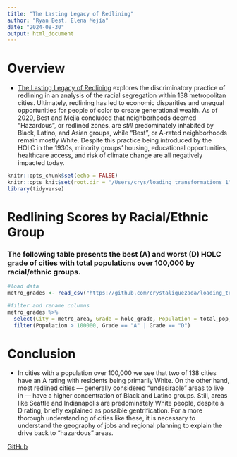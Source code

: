 ```yaml
---
title: "The Lasting Legacy of Redlining"
author: "Ryan Best, Elena Mejía"
date: "2024-08-30"
output: html_document
---
```


# Overview
- [The Lasting Legacy of Redlining](https://projects.fivethirtyeight.com/redlining/) explores the discriminatory practice of redlining in an analysis of the racial segregation within 138 metropolitan cities. Ultimately, redlining has led to economic disparities and unequal opportunities for people of color to create generational wealth. As of 2020, Best and Mejia concluded that neighborhoods deemed "Hazardous", or redlined zones, are *still* predominately inhabited by Black, Latino, and Asian groups, while "Best", or A-rated neighborhoods remain mostly White. Despite this practice being introduced by the HOLC in the 1930s, minority groups' housing, educational opportunities, healthcare access, and risk of climate change are all negatively impacted today.


```r
knitr::opts_chunk$set(echo = FALSE)
knitr::opts_knit$set(root.dir = "/Users/crys/loading_transformations_1")
library(tidyverse)
```

# Redlining Scores by Racial/Ethnic Group
### The following table presents the best (A) and worst (D) HOLC grade of cities with total populations over 100,000 by racial/ethnic groups. 

```r
#load data
metro_grades <- read_csv("https://github.com/crystaliquezada/loading_transformations_1/raw/main/metro-grades.csv", show_col_types = FALSE)

#filter and rename columns
metro_grades %>% 
  select(City = metro_area, Grade = holc_grade, Population = total_pop, White_Pct = pct_white, Black_Pct = pct_black, Hispanic_Pct = pct_hisp, Asian_Pct = pct_asian) %>% 
  filter(Population > 100000, Grade == "A" | Grade == "D")
```
# Conclusion
- In cities with a population over 100,000 we see that two of 138 cities have an A rating with residents being primarily White. On the other hand, most redlined cities — generally considered "undesirable" areas to live in — have a higher concentration of Black and Latino groups. Still, areas like Seattle and Indianapolis are predominately White people, despite a D rating, briefly explained as possible gentrification. For a more thorough understanding of cities like these, it is necessary to understand the geography of jobs and regional planning to explain the drive back to "hazardous" areas.

[GitHub](https://github.com/crystaliquezada/loading_transformations_1)